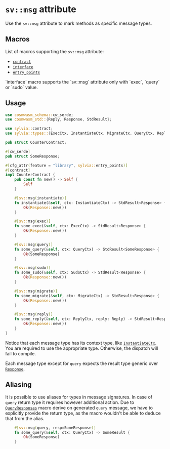 
# `sv::msg` attribute

Use the `sv::msg` attribute to mark methods as specific message types.

## Macros

List of macros supporting the `sv::msg` attribute:

- [`contract`](https://docs.rs/sylvia/latest/sylvia/attr.contract.html)
- [`interface`](https://docs.rs/sylvia/latest/sylvia/attr.interface.html)
- [`entry_points`](https://docs.rs/sylvia/latest/sylvia/attr.entry_points.html)

<Callout>
  `interface` macro supports the `sv::msg` attribute only with `exec`, `query`
  or `sudo` value.
</Callout>

## Usage

```rust
use cosmwasm_schema::cw_serde;
use cosmwasm_std::{Reply, Response, StdResult};

use sylvia::contract;
use sylvia::types::{ExecCtx, InstantiateCtx, MigrateCtx, QueryCtx, ReplyCtx, SudoCtx};

pub struct CounterContract;

#[cw_serde]
pub struct SomeResponse;

#[cfg_attr(feature = "library", sylvia::entry_points)]
#[contract]
impl CounterContract {
    pub const fn new() -> Self {
        Self
    }

    #[sv::msg(instantiate)]
    fn instantiate(&self, ctx: InstantiateCtx) -> StdResult<Response> {
        Ok(Response::new())
    }

    #[sv::msg(exec)]
    fn some_exec(&self, ctx: ExecCtx) -> StdResult<Response> {
        Ok(Response::new())
    }

    #[sv::msg(query)]
    fn some_query(&self, ctx: QueryCtx) -> StdResult<SomeResponse> {
        Ok(SomeResponse)
    }

    #[sv::msg(sudo)]
    fn some_sudo(&self, ctx: SudoCtx) -> StdResult<Response> {
        Ok(Response::new())
    }

    #[sv::msg(migrate)]
    fn some_migrate(&self, ctx: MigrateCtx) -> StdResult<Response> {
        Ok(Response::new())
    }

    #[sv::msg(reply)]
    fn some_reply(&self, ctx: ReplyCtx, reply: Reply) -> StdResult<Response> {
        Ok(Response::new())
    }
}
```

Notice that each message type has its context type, like
[`InstantiateCtx`](https://docs.rs/sylvia/latest/sylvia/types/struct.InstantiateCtx.html).
You are required to use the appropriate type. Otherwise, the dispatch will fail
to compile.

Each message type except for `query` expects the result type generic over
[`Response`](https://docs.rs/cosmwasm-std/latest/cosmwasm_std/struct.Response.html).

## Aliasing

It is possible to use aliases for types in message signatures. In case of
`query` return type it requires however additional action. Due to
[`QueryResponses`](https://docs.rs/cosmwasm-schema/latest/cosmwasm_schema/derive.QueryResponses.html)
macro derive on generated `query` message, we have to explicitly provide the
return type, as the macro wouldn't be able to deduce that from the alias.

```rust
    #[sv::msg(query, resp=SomeResponse)]
    fn some_query(&self, ctx: QueryCtx) -> SomeResult {
        Ok(SomeResponse)
    }
```
